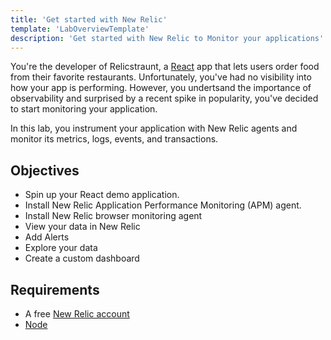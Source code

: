 ```yaml
---
title: 'Get started with New Relic'
template: 'LabOverviewTemplate'
description: 'Get started with New Relic to Monitor your applications'
---
```


<Intro>

You're the developer of Relicstraunt, a [React](https://reactjs.org/) app that lets users order food from their favorite restaurants. Unfortunately, you've had no visibility into how your app is performing. However, you undertsand the importance of observability and surprised by a recent spike in popularity, you've decided to start monitoring your application.

In this lab, you instrument your application with New Relic agents and monitor its metrics, logs, events, and transactions.

</Intro>

<FlexWrapper>

<Objectives>

## Objectives

- Spin up your React demo application.
- Install New Relic Application Performance Monitoring (APM) agent.
- Install New Relic browser monitoring agent
- View your data in New Relic
- Add Alerts
- Explore your data
- Create a custom dashboard

</Objectives>

<Requirements>

## Requirements

- A free [New Relic account](https://newrelic.com/signup?utm_source=developer-site)
- [Node](https://nodejs.org/en/)

</Requirements>

</FlexWrapper>
